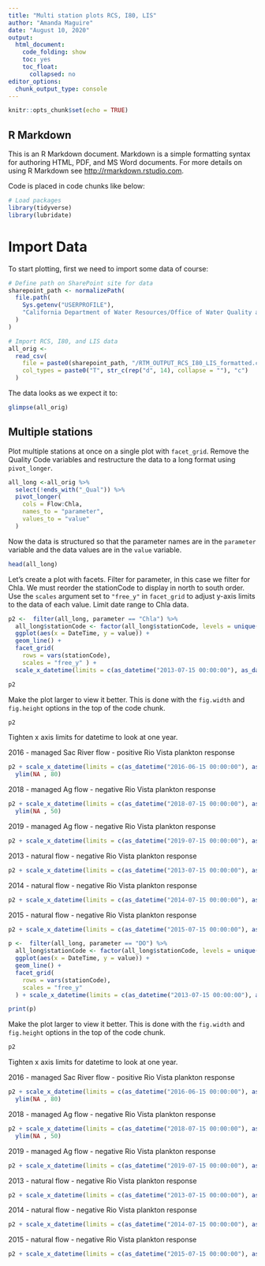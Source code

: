 ```yaml
---
title: "Multi station plots RCS, I80, LIS"
author: "Amanda Maguire"
date: "August 10, 2020"
output: 
  html_document: 
    code_folding: show
    toc: yes
    toc_float:
      collapsed: no
editor_options: 
  chunk_output_type: console
---
```


```r
knitr::opts_chunk$set(echo = TRUE)
```

## R Markdown

This is an R Markdown document. Markdown is a simple formatting syntax for authoring HTML, PDF, and MS Word documents. For more details on using R Markdown see <http://rmarkdown.rstudio.com>.

Code is placed in code chunks like below:
```r
# Load packages
library(tidyverse)
library(lubridate)
```

# Import Data

To start plotting, first we need to import some data of course:
```r
# Define path on SharePoint site for data
sharepoint_path <- normalizePath(
  file.path(
    Sys.getenv("USERPROFILE"),
    "California Department of Water Resources/Office of Water Quality and Estuarine Ecology - North Delta Flow Action/WQ_Subteam/Processed_Data/Continuous"
  )
)

# Import RCS, I80, and LIS data
all_orig <- 
  read_csv(
    file = paste0(sharepoint_path, "/RTM_OUTPUT_RCS_I80_LIS_formatted.csv"),
    col_types = paste0("T", str_c(rep("d", 14), collapse = ""), "c")
  )
```



The data looks as we expect it to:
```r
glimpse(all_orig)
```


## Multiple stations

Plot multiple stations at once on a single plot with `facet_grid`. Remove the Quality Code variables and restructure the data to a long format using `pivot_longer`.
```r
all_long <-all_orig %>% 
  select(!ends_with("_Qual")) %>% 
  pivot_longer(
    cols = Flow:Chla,
    names_to = "parameter",
    values_to = "value"
  ) 
```

Now the data is structured so that the parameter names are in the `parameter` variable and the data values are in the `value` variable. 
```r
head(all_long)
```

Let's create a plot with facets. Filter for parameter, in this case we filter for Chla. We must reorder the stationCode to display in north to south order. Use the `scales` argument set to `"free_y"` in `facet_grid` to adjust y-axis limits to the data of each value. Limit date range to Chla data.
```r
p2 <-  filter(all_long, parameter == "Chla") %>%
  all_long$stationCode <- factor(all_long$stationCode, levels = unique(all_long$stationCode)) %>%
  ggplot(aes(x = DateTime, y = value)) +
  geom_line() +
  facet_grid(
    rows = vars(stationCode),
    scales = "free_y" ) + 
  scale_x_datetime(limits = c(as_datetime("2013-07-15 00:00:00"), as_datetime("2019-11-05 00:00:00")))

p2
```

Make the plot larger to view it better. This is done with the `fig.width` and `fig.height` options in the top of the code chunk.
```r
p2
```

Tighten x axis limits for datetime to look at one year.

2016 - managed Sac River flow - positive Rio Vista plankton response
```r
p2 + scale_x_datetime(limits = c(as_datetime("2016-06-15 00:00:00"), as_datetime("2016-11-05 00:00:00"))) +
  ylim(NA , 80)
```

2018 - managed Ag flow - negative Rio Vista plankton response
```r
p2 + scale_x_datetime(limits = c(as_datetime("2018-07-15 00:00:00"), as_datetime("2018-11-05 00:00:00"))) +
  ylim(NA , 50)
```

2019 - managed Ag flow - negative Rio Vista plankton response
```r
p2 + scale_x_datetime(limits = c(as_datetime("2019-07-15 00:00:00"), as_datetime("2019-11-05 00:00:00")))
```

2013 - natural flow - negative Rio Vista plankton response
```r
p2 + scale_x_datetime(limits = c(as_datetime("2013-07-15 00:00:00"), as_datetime("2013-11-05 00:00:00")))
```

2014 - natural flow - negative Rio Vista plankton response
```r
p2 + scale_x_datetime(limits = c(as_datetime("2014-07-15 00:00:00"), as_datetime("2014-11-05 00:00:00")))
```

2015 - natural flow - negative Rio Vista plankton response
```r
p2 + scale_x_datetime(limits = c(as_datetime("2015-07-15 00:00:00"), as_datetime("2015-11-05 00:00:00")))
```


```r
p <-  filter(all_long, parameter == "DO") %>%
  all_long$stationCode <- factor(all_long$stationCode, levels = unique(all_long$stationCode)) %>%
  ggplot(aes(x = DateTime, y = value)) +
  geom_line() +
  facet_grid(
    rows = vars(stationCode),
    scales = "free_y"
  ) + scale_x_datetime(limits = c(as_datetime("2013-07-15 00:00:00"), as_datetime("2019-11-05 00:00:00")))

print(p)
```

Make the plot larger to view it better. This is done with the `fig.width` and `fig.height` options in the top of the code chunk.
```r
p2
```

Tighten x axis limits for datetime to look at one year.

2016 - managed Sac River flow - positive Rio Vista plankton response
```r
p2 + scale_x_datetime(limits = c(as_datetime("2016-06-15 00:00:00"), as_datetime("2016-11-05 00:00:00"))) +
  ylim(NA , 80)
```

2018 - managed Ag flow - negative Rio Vista plankton response
```r
p2 + scale_x_datetime(limits = c(as_datetime("2018-07-15 00:00:00"), as_datetime("2018-11-05 00:00:00"))) +
  ylim(NA , 50)
```

2019 - managed Ag flow - negative Rio Vista plankton response
```r
p2 + scale_x_datetime(limits = c(as_datetime("2019-07-15 00:00:00"), as_datetime("2019-11-05 00:00:00")))
```

2013 - natural flow - negative Rio Vista plankton response
```r
p2 + scale_x_datetime(limits = c(as_datetime("2013-07-15 00:00:00"), as_datetime("2013-11-05 00:00:00")))
```

2014 - natural flow - negative Rio Vista plankton response
```r
p2 + scale_x_datetime(limits = c(as_datetime("2014-07-15 00:00:00"), as_datetime("2014-11-05 00:00:00")))
```

2015 - natural flow - negative Rio Vista plankton response
```r
p2 + scale_x_datetime(limits = c(as_datetime("2015-07-15 00:00:00"), as_datetime("2015-11-05 00:00:00")))
```


















